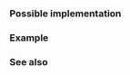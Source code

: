 {{cpp/types/traits/is|1=is_reference
|description= 
If {{tt|T}} is a reference type (lvalue reference or rvalue reference), provides the member constant {{tt|value}} equal {{c|true}}. For any other type, {{tt|value}} is {{c|false}}.
|inherit_desc={{tt|T}} is a reference type
}}

===Possible implementation===
{{eq fun
|1=
template&lt;class T&gt; struct is_reference : std::false_type {};
template&lt;class T&gt; struct is_reference&lt;T&amp;&gt; : std::true_type {};
template&lt;class T&gt; struct is_reference&lt;T&amp;&amp;&gt; : std::true_type {};
}}

===Example===
{{example
|code=
#include &lt;iostream&gt;
#include &lt;type_traits&gt;

class A {};

int main()
{
#   define REF(x) &lt;&lt; #x " ?: " &lt;&lt; x &lt;&lt; '\n'
    std::cout &lt;&lt; std::boolalpha
    REF(std::is_reference_v&lt;A&gt;)
    REF(std::is_reference_v&lt;A&amp;&gt;)
    REF(std::is_reference_v&lt;A&amp;&amp;&gt;)
    REF(std::is_reference_v&lt;long&gt;)
    REF(std::is_reference_v&lt;long&amp;&gt;)
    REF(std::is_reference_v&lt;long&amp;&amp;&gt;)
    REF(std::is_reference_v&lt;double*&gt;)
    REF(std::is_reference_v&lt;double*&amp;&gt;)
    REF(std::is_reference_v&lt;double*&amp;&amp;&gt;);
#   undef REF
}
|output=
std::is_reference_v&lt;A&gt; ?: false
std::is_reference_v&lt;A&amp;&gt; ?: true
std::is_reference_v&lt;A&amp;&amp;&gt; ?: true
std::is_reference_v&lt;long&gt; ?: false
std::is_reference_v&lt;long&amp;&gt; ?: true
std::is_reference_v&lt;long&amp;&amp;&gt; ?: true
std::is_reference_v&lt;double*&gt; ?: false
std::is_reference_v&lt;double*&amp;&gt; ?: true
std::is_reference_v&lt;double*&amp;&amp;&gt; ?: true
}}

===See also===
{{dsc begin}}
{{dsc inc|cpp/types/dsc is_lvalue_reference}}
{{dsc inc|cpp/types/dsc is_rvalue_reference}}

{{dsc end}}

{{langlinks|de|es|fr|it|ja|pt|ru|zh}}